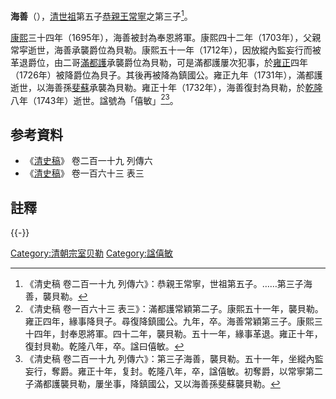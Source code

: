 '''海善'''（{{bd|1676年||1743年|catIdx=K}}），[[清世祖|清世祖]]第五子[[恭親王|恭親王]][[常颖|常寧]]之第三子<ref>《清史稿 卷二百一十九 列傳六》：恭親王常寧，世祖第五子。……第三子海善，襲貝勒。</ref>。

[[康熙|康熙]]三十四年（1695年），海善被封為奉恩將軍。康熙四十二年（1703年），父親常寜逝世，海善承襲爵位為貝勒。康熙五十一年（1712年），因放縱內監妄行而被革退爵位，由二哥[[滿都護|滿都護]]承襲爵位為貝勒，可是滿都護屢次犯事，於[[雍正|雍正]]四年（1726年）被降爵位為貝子。其後再被降為鎮國公。雍正九年（1731年），滿都護逝世，以海善孫[[斐蘇|斐蘇]]承襲為貝勒。雍正十年（1732年），海善復封為貝勒，於[[乾隆|乾隆]]八年（1743年）逝世。諡號為「僖敏」<ref>《清史稿 卷一百六十三 表三》：滿都護常穎第二子。康熙五十一年，襲貝勒。雍正四年，緣事降貝子。尋復降鎮國公。九年，卒。海善常穎第三子。康熙三十四年，封奉恩將軍。四十二年，襲貝勒。五十一年，緣事革退。雍正十年，復封貝勒。乾隆八年，卒。諡曰僖敏。</ref><ref>《清史稿 卷二百一十九 列傳六》：第三子海善，襲貝勒。五十一年，坐縱內監妄行，奪爵。雍正十年，复封。乾隆八年，卒，諡僖敏。初奪爵，以常寧第二子滿都護襲貝勒，屢坐事，降鎮國公，又以海善孫斐蘇襲貝勒。</ref>。

==参考資料==
* 《[[清史稿|清史稿]]》 卷二百一十九 列傳六 
* 《[[清史稿|清史稿]]》 卷一百六十三 表三

==註釋==
{{reflist|2}}

{{-}}
{{start box}}
{{s-hou|恭親王（常寧）世系|1676年||1743年||清世祖世系}}
{{s-roy}}
{{s-before|父親[[恭親王|恭親王]][[常颖|常寜]]}}
{{s-title|[[恭親王（常寧系）|貝勒]]|任職期間:1703年－1712年}}
{{s-after|次兄已革貝勒[[滿都護|滿都護]]}}
{{s-before|孫子貝勒[[斐蘇|斐蘇]]}}
{{s-title|[[恭親王（常寧系）|貝勒]]|任職期間:1732年－1743年<br>'''與斐蘇同為貝勒'''}}
{{s-after|孫子貝勒[[斐蘇|斐蘇]]}}
{{end box}}

[[Category:清朝宗室贝勒|Category:清朝宗室贝勒]]
[[Category:諡僖敏|Category:諡僖敏]]